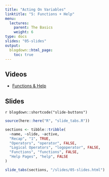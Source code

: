 ```yaml
---
title: "Acting On Variables"
linktitle: "5: Functions + Help"
menu:
  lectures:
    parent: The Basics
    weight: 6
type: docs
slides: "05-slides"
output:
  blogdown::html_page:
    toc: true
---
```


## Videos

- [Functions & Help](https://youtu.be/jT-Beo8PCWg)

## Slides

`r blogdown::shortcode("slide-buttons")`

```r

source(here::here("R", "slide_tabs.R"))

sections <- tibble::tribble(
  ~name, ~slide, ~active,
  "Recap", "1", TRUE,
  "Operators", "operator", FALSE,
  "Logical Operators", "logoperator", FALSE,
  "Functions", "functions", FALSE,
  "Help Pages", "help", FALSE
)

slide_tabs(sections, "/slides/05-slides.html")
```